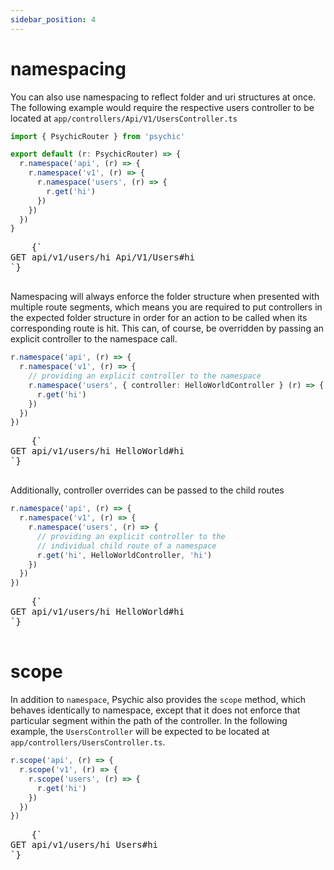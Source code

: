 ```yaml
---
sidebar_position: 4
---
```



# namespacing

You can also use namespacing to reflect folder and uri structures at once. The following example would require the respective users controller to be located at `app/controllers/Api/V1/UsersController.ts`

```ts // conf/routes.ts
import { PsychicRouter } from 'psychic'

export default (r: PsychicRouter) => {
  r.namespace('api', (r) => {
    r.namespace('v1', (r) => {
      r.namespace('users', (r) => {
        r.get('hi')
      })
    })
  })
}
```

<RoutesOutput>
  <pre style={{ backgroundColor: 'transparent' }}>
    {`
GET api/v1/users/hi Api/V1/Users#hi
`}
  </pre>
</RoutesOutput>

Namespacing will always enforce the folder structure when presented with multiple route segments, which means you are required to put controllers in the expected folder structure in order for an action to be called when its corresponding route is hit. This can, of course, be overridden by passing an explicit controller to the namespace call.

```ts
r.namespace('api', (r) => {
  r.namespace('v1', (r) => {
    // providing an explicit controller to the namespace
    r.namespace('users', { controller: HelloWorldController } (r) => {
      r.get('hi')
    })
  })
})
```

<RoutesOutput>
  <pre style={{ backgroundColor: 'transparent' }}>
    {`
GET api/v1/users/hi HelloWorld#hi
`}
  </pre>
</RoutesOutput>

Additionally, controller overrides can be passed to the child routes

```ts
r.namespace('api', (r) => {
  r.namespace('v1', (r) => {
    r.namespace('users', (r) => {
      // providing an explicit controller to the
      // individual child route of a namespace
      r.get('hi', HelloWorldController, 'hi')
    })
  })
})
```

<RoutesOutput>
  <pre style={{ backgroundColor: 'transparent' }}>
    {`
GET api/v1/users/hi HelloWorld#hi
`}
  </pre>
</RoutesOutput>

# scope

In addition to `namespace`, Psychic also provides the `scope` method, which behaves identically to namespace, except that it does not enforce that particular segment within the path of the controller. In the following example, the `UsersController` will be expected to be located at `app/controllers/UsersController.ts`.

```ts
r.scope('api', (r) => {
  r.scope('v1', (r) => {
    r.scope('users', (r) => {
      r.get('hi')
    })
  })
})
```

<RoutesOutput>
  <pre style={{ backgroundColor: 'transparent' }}>
    {`
GET api/v1/users/hi Users#hi
`}
  </pre>
</RoutesOutput>
